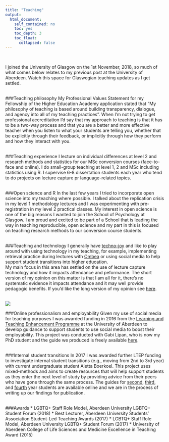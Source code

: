 ```yaml
---
title: "Teaching"
output:
  html_document:
    self_contained: no
    toc: yes
    toc_depth: 3
    toc_float: 
      collapsed: false
---
```

<br>

I joined the University of Glasgow on the 1st November, 2018, so much of what comes below relates to my previous post at the University of Aberdeen. Watch this space for Glaswegian teaching updates as I get settled.  
<br>

###Teaching philosophy
My Professional Values Statement for my Fellowship of the Higher Education Academy application stated that "My philosophy of teaching is based around building transparency, dialogue, and agency into all of my teaching practices". When I'm not trying to get professional accreditation I'd say that my approach to teaching is that it has to be a two-way process and that you are a better and more effective teacher when you listen to what your students are telling you, whether that be explicitly through their feedback, or implicitly through how they perform and how they interact with you.
<br>
<br>

###Teaching experience
I lecture on individual differences at level 2 and research methods and statistics for our MSc conversion courses (face-to-face and online). I do small-group teaching at level 1, 2 and MSc including statistics using R. I supervise 6-8 dissertation students each year who tend to do projects on lecture capture pr language-related topics.
<br>
<br>

###Open science and R
In the last few years I  tried to incorporate open science into my teaching where possible. I talked about the replication crisis in my level 1 methodology lectures and I was experimenting with pre-registration in my level 2 practical classes. My interest in open science is one of the big reasons I wanted to join the School of Psychology at Glasgow. I am proud and excited to be part of a School that is leading the way in teaching reproducible, open science and my part in this is focused on teaching research methods to our conversion course students. 
<br>
<br>


###Teaching and technology
I generally have [techno-joy](https://www.youtube.com/watch?v=Ri8EOJBu5Fk) and like to play around with using technology in my teaching, for example, implementing retrieval practice during lectures with [Ombea](http://www.ombea.com/gb) or using social media to help support student transitions into higher education.  
My main focus in this area has settled on the use of lecture capture technology and how it impacts attendance and peformance. The short version of my opinion on this matter is that I am all for it, there's no systematic evidence it impacts attendance and it may well provide pedagogic benefits. If you'd like the long version of my opinion see [here](https://psyarxiv.com/ux29v).
<br>
<br>

<img src="images/guide.jpg" class="img4">

###Online professionalism and employability
Given my use of social media for teaching purposes I was awarded funding in 2016 from the [Learning and Teaching Enhancement Programme](https://www.abdn.ac.uk/staffnet/teaching/learning-and-teaching-enhancement-programme-4037.php) at the University of Aberdeen to develop guidance to support students to use social media to boost their employability. This project was conducted with Gabi Lipan, who is now my PhD student and the guide we produced is freely available [here](http://www.abdn.ac.uk/careers/resources/documents/5665.pdf). 
<br>
<br>

###Internal student transitions
In 2017 I was awarded further LTEP funding to investigate internal student transitions (e.g., moving from 2nd to 3rd year) with current undergraduate student Aletta Boerkoel. This project uses mixed-methods and aims to create resources that will help support students as they enter the next level of study by providing advice from their peers who have gone through the same process. The guides for [second](https://www.abdn.ac.uk/staffnet/documents/LTEP%20Level%202.pdf), [third](https://www.abdn.ac.uk/staffnet/documents/LTEP%20Level%203.pdf), and [fourth](https://www.abdn.ac.uk/staffnet/documents/LTEP%20Level%204.pdf) year students are available online and we are in the process of writing up our findings for publication. 
<br>
<br>

###Awards
* LGBTQ+ Staff Role Model, Aberdeen University LGBTQ+ Student Forum (2018)
* Best Lecturer, Aberdeen University Students' Association Student-Led Teaching Awards (2017)
* LGBTQ+ Staff Role Model, Aberdeen University LGBTQ+ Student Forum (2017)
* University of Aberdeen College of Life Sciences and Medicine Excellence in Teaching Award (2015)